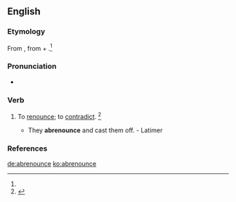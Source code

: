 ==English==

===Etymology===
From {{etyl|ML.|en}} {{term|abrenunciare|lang=la}}, from {{etyl|la|en}} {{term|ab-||from|lang=la}} + {{term|renuntio||revoke|lang=la}}.<ref name=SOED/>

===Pronunciation===
* {{a|US}} {{IPA|/ˌæb.ɹiˈnaʊnts/}}

===Verb===
{{en-verb|abrenounc|ing}}

# {{context|transitive|obsolete|lang=en}} To [[renounce]]; to [[contradict]]. {{defdate|Attested from the mid 16th century until the mid 17th century.}}<ref name=SOED>{{R:SOED5|page=8}}</ref>
#* They '''abrenounce''' and cast them off. - Latimer

===References===
<references/>

[[de:abrenounce]]
[[ko:abrenounce]]